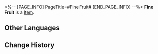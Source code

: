 <%-- [PAGE_INFO]
PageTitle=#Fine Fruit#
[END_PAGE_INFO] --%>
{{Item Infobox
|id          = 20008
|image       = Item Fine Fruit.png
|type        = 
|invCategory = Light Cone
|rarity      = 3
|effect      = Light Cone for the Path of {{Color|h|Abundance}}. The Light Cone ability is only effective for characters of this Path.
|description = A drop of strength condensed from time itself. All the seemingly insignificant moments come together to form the magnificent choir of fate. 
}}
{{Description|''"Everything tastes sweet for those desperate for water."''}}
'''Fine Fruit''' is a [[Item]].

==Other Languages==
{{Other Languages
|en   = Fine Fruit
|zhs  = 嘉果
|zht  = 嘉果
|ja   = {{Rubi|嘉果|かか}}
|ko   = 알찬 열매
|es   = Fruto excelente
|fr   = Fruit délicat
|ru   = Спелый плод
|th   = Fine Fruit
|vi   = Trái Ngọt
|de   = Feines Obst
|id   = Fine Fruit
|pt   = Fruta Delicada
}}

==Change History==
{{Change History|1.0}}
